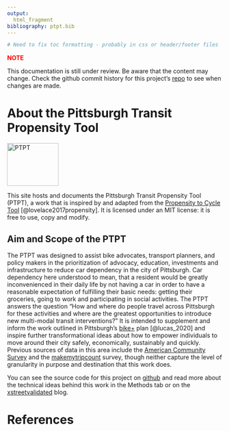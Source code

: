 ```yaml
---
output: 
  html_fragment
bibliography: ptpt.bib
---
```


```r
# Need to fix toc formatting - probably in css or header/footer files
```

<span style="color: red;">**NOTE**</span>

This documentation is still under review. Be aware that the content may change.
Check the github commit history for this project's [repo](github.com/apeterson91/ptpt)
to see when changes are made.

# About the Pittsburgh Transit Propensity Tool

<img src="hex.jpg" alt="PTPT" width=120, height=100 style="vertical-align:middle">

This site hosts and documents the Pittsburgh Transit Propensity Tool (PTPT), 
a work that is inspired by and adapted from the 
[Propensity to Cycle Tool](https://www.pct.bike/) [@lovelace2017propensity].
It is licensed under an MIT license: it is free to 
use, copy and modify. 


## Aim and Scope of the PTPT

The PTPT was designed to assist bike advocates, transport planners, and
policy makers in the prioritization of advocacy, education, investments and 
infrastructure to reduce car dependency in the city of Pittsburgh. Car 
dependency here understood to mean, that a resident would be greatly 
inconvenienced in their daily life by not having a car in order
to have a reasonable expectation of fulfilling their basic needs: 
getting their groceries, going to work and participating in social activities. 
The PTPT answers the question "How and where do people travel across 
Pittsburgh for these activities and where are the greatest opportunities to
introduce new multi-modal transit interventions?" It is intended to supplement 
and inform the work outlined in Pittsburgh's 
[bike+](https://pittsburghpa.gov/domi/bikeplan) plan [@lucas_2020] and inspire 
further transformational ideas about how to empower individuals to move 
around their city safely, economically, sustainably and quickly. Previous 
sources of data in this area include the 
[American Community Survey](https://www.census.gov/topics/employment/commuting.html) and the 
[makemytripcount](https://www.makemytripcount.org/) survey, though neither 
capture the level of granularity in purpose and destination that this work does.

You can see the source code for this project on 
[github](www.github.com/apeterson91/ptpt) and read more 
about the technical ideas behind this work in the Methods tab or 
on the [xstreetvalidated](xstreetvalidated.com) blog.


# References
